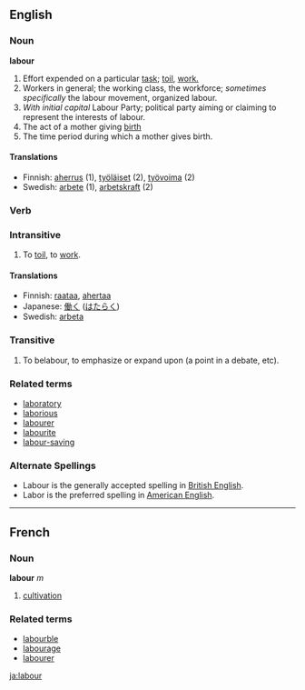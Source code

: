 ==English==
===Noun===
'''labour'''

#Effort expended on a particular [[task]]; [[toil]], [[work.]]
#Workers in general; the working class, the workforce; ''sometimes specifically'' the labour movement, organized labour.
#''With initial capital'' Labour Party; political party aiming or claiming to represent the interests of labour.
#The act of a mother giving [[birth]]
#The time period during which a mother gives birth.

====Translations====
*Finnish: [[aherrus]] (1), [[työläiset]] (2), [[työvoima]] (2)
*Swedish: [[arbete]] (1), [[arbetskraft]] (2)

===Verb===
===Intransitive===
#To [[toil]], to [[work]].

====Translations====
*Finnish: [[raataa]], [[ahertaa]]
*Japanese: [[働く]] ([[はたらく]])
*Swedish: [[arbeta]]

===Transitive===
#To belabour, to emphasize or expand upon (a point in a debate, etc).

===Related terms===
*[[laboratory]]
*[[laborious]]
*[[labourer]]
*[[labourite]]
*[[labour-saving]]

===Alternate Spellings===
* Labour is the generally accepted spelling in [[Wikipedia:British English|British English]].
* Labor is the preferred spelling in [[Wikipedia:American English|American English]].

----

==French==
===Noun===
'''labour''' ''m''

# [[cultivation]]

===Related terms===
*[[labourble]]
*[[labourage]]
*[[labourer]]

[[ja:labour]]